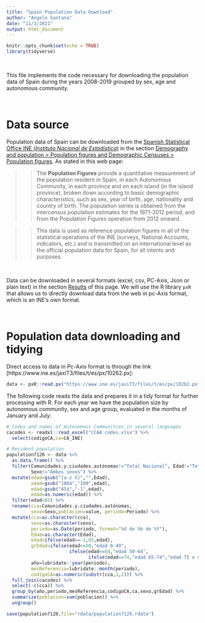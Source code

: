 ```yaml
---
title: "Spain Population Data Download"
author: "Angelo Santana"
date: "11/3/2021"
output: html_document
---
```


```r
knitr::opts_chunk$set(echo = TRUE)
library(tidyverse)
```

\  

This file implements the code necessary for downloading the population data of Spain during the years 2008-2019 grouped by sex, age and autonomous community.

\  

# Data source

Population data of Spain can be downloaded from the [Spanish Statistical Office INE (_Instituto Nacional de Estadística_)](https://www.ine.es/en/) in the section [Demography and population > Population figures and Demographic Censuses > Population figures](https://www.ine.es/dyngs/INEbase/en/operacion.htm?c=Estadistica_C&cid=1254736176951&menu=ultiDatos&idp=1254735572981). As stated in this web page:

>> The __Population Figures__ provide a quantitative measurement of the population resident in Spain, in each Autonomous Community, in each province and on each island (in the island province), broken down according to basic demographic characteristics, such as sex, year of birth, age, nationality and country of birth. The population series is obtained from the intercensus population estimates for the 1971-2012 period, and from the Population Figures operation from 2012 onward.

>> This data is used as reference population figures in all of the statistical operations of the INE (surveys, National Accounts, indicators, etc.) and is transmitted on an international level as the official population data for Spain, for all intents and purposes.

\  

Data can be downloaded in several formats (excel, csv, PC-Axis, Json or plain text) in the section [Results](https://www.ine.es/dyngs/INEbase/en/operacion.htm?c=Estadistica_C&cid=1254736176951&menu=resultados&idp=1254735572981) of this page. We will use the R library `pxR` that allows us to directly download data from the web in pc-Axis format, which is an INE's own format. 

\  

# Population data downloading and tidying 

Direct access to data in Pc-Axis format is through the link [https://www.ine.es/jaxiT3/files/t/es/px/10262.px]:

```r
data <- pxR::read.px("https://www.ine.es/jaxiT3/files/t/es/px/10262.px")
```

The following code reads the data and prepares it in a tidy format for further processing with R. For each year we have the population size by autonomous community, sex and age group, evaluated in the months of January and July:

```r
# Codes and names of Autonomous Communities in several languages
cacodes <- readxl::read_excel("CCAA codes.xlsx") %>% 
  select(codigoCA,ca=CA_INE)

# Resident population
population7120 <- data %>% 
  as.data.frame() %>% 
  filter(Comunidades.y.ciudades.autónomas!="Total Nacional", Edad!="Total",
         Sexo!="Ambos sexos") %>% 
  mutate(edad=gsub("[a-z ñ]","",Edad),
         edad=gsub("100á","100",edad),
         edad=gsub("85á","-1",edad),
         edad=as.numeric(edad)) %>% 
  filter(edad<85) %>% 
  rename(cca=Comunidades.y.ciudades.autónomas,
         sexo=Sexo,poblacion=value, periodo=Periodo) %>% 
  mutate(cca=as.character(cca),
         sexo=as.character(sexo),
         periodo=as.Date(periodo, format="%d de %b de %Y"),
         Edad=as.character(Edad),
         edad=ifelse(edad==-1,85,edad),
         grEdad=ifelse(edad<=50,"edad 0-49",
                       ifelse(edad<=64,"edad 50-64",
                              ifelse(edad<=74,"edad 65-74","edad 75 o más"))),
         año=lubridate::year(periodo),
         mesReferencia=lubridate::month(periodo),
         codigoCA=as.numeric(substr(cca,1,2))) %>% 
  full_join(cacodes) %>% 
  select(-c(cca)) %>% 
  group_by(año,periodo,mesReferencia,codigoCA,ca,sexo,grEdad) %>% 
  summarize(poblacion=sum(poblacion)) %>% 
  ungroup()

save(population7120,file="rdata/population7120.rdata")
```

